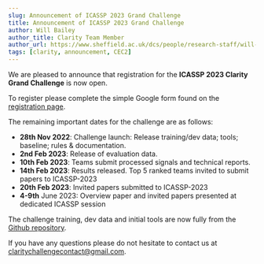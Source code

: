 ```yaml
---
slug: Announcement of ICASSP 2023 Grand Challenge
title: Announcement of ICASSP 2023 Grand Challenge
author: Will Bailey
author_title: Clarity Team Member
author_url: https://www.sheffield.ac.uk/dcs/people/research-staff/will-bailey
tags: [clarity, announcement, CEC2]
---
```



We are pleased to announce that registration for the **ICASSP 2023 Clarity Grand Challenge** is now open.

To register please complete the simple Google form found on the [registration page](/docs/icassp2023/taking_part/icassp2023_registration).

The remaining important dates for the challenge are as follows:

- **28th Nov 2022**: Challenge launch: Release training/dev data; tools; baseline; rules & documentation.
- **2nd Feb 2023**: Release of evaluation data.
- **10th Feb 2023**: Teams submit processed signals and technical reports.
- **14th Feb 2023**: Results released. Top 5 ranked teams invited to submit papers to ICASSP-2023
- **20th Feb 2023**: Invited papers submitted to ICASSP-2023
- **4-9th** June 2023: Overview paper and invited papers presented at dedicated ICASSP session

The challenge training, dev data and initial tools are now fully from the [Github repository](https://github.com/claritychallenge/clarity).

If you have any questions please do not hesitate to contact us at [claritychallengecontact@gmail.com](mailto:claritychallengecontact@gmail.com).
